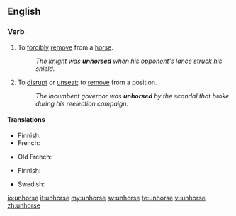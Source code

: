 ==English==

===Verb===
{{en-verb|unhors|ing}}

# To [[forcibly]] [[remove]] from a [[horse]].
#: ''The knight was '''unhorsed''' when his opponent's lance struck his shield.''
# {{context|by extension|lang=en}} To [[disrupt]] or [[unseat]]; to [[remove]] from a position.
#: ''The incumbent governor was '''unhorsed''' by the scandal that broke during his reelection campaign.''

====Translations====
{{trans-top|remove from a horse}}
* Finnish: {{t+|fi|pudottaa}}
* French: {{t+|fr|désarçonner}}
{{trans-mid}}
* Old French: {{t|fro|deschevaler}}
{{trans-bottom}}

{{trans-top|disrupt or unseat}}
* Finnish: {{t+|fi|pudottaa}}
{{trans-mid}}
* Swedish: {{t|sv|kasta av}}
{{trans-bottom}}

[[io:unhorse]]
[[it:unhorse]]
[[my:unhorse]]
[[sv:unhorse]]
[[te:unhorse]]
[[vi:unhorse]]
[[zh:unhorse]]
